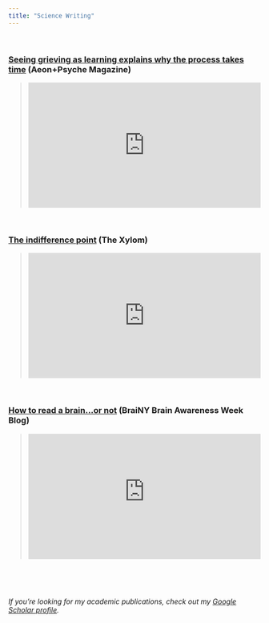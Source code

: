 ```yaml
---
title: "Science Writing"
---
```

<p></p>&nbsp;
<p></p>
### [Seeing grieving as learning explains why the process takes time](https://psyche.co/ideas/seeing-grieving-as-learning-explains-why-the-process-takes-time) (Aeon+Psyche Magazine)

><iframe src="https://psyche.co/ideas/seeing-grieving-as-learning-explains-why-the-process-takes-time" width="100%" height="250px" frameBorder="0" style="border: 0;"></iframe>

<p></p>&nbsp;
<p></p>

### [The indifference point](https://www.thexylom.com/post/the-indifference-point) (The Xylom)

><iframe src="https://www.thexylom.com/post/the-indifference-point" width="100%" height="250px" frameBorder="0" style="border: 0;"></iframe>

<p></p>&nbsp;
<p></p>


### [How to read a brain...or not](https://www.comebebrainy.com/blog/2022/3/23/how-to-read-a-brain-or-not) (BraiNY Brain Awareness Week Blog)

><iframe width="100%" height="250" src="https://www.comebebrainy.com/blog/2022/3/23/how-to-read-a-brain-or-not" frameborder="0"></iframe>


<p></p>&nbsp;
<p></p>&nbsp;


_If you're looking for my academic publications, check out my [Google Scholar profile](https://scholar.google.com/citations?user=sgm7c2UAAAAJ&hl=en)._